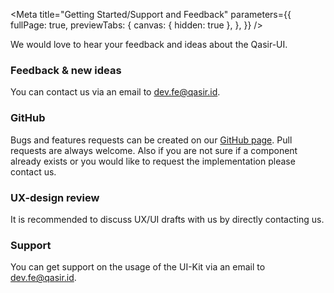 
<Meta title="Getting Started/Support and Feedback" 
  parameters={{      
    fullPage: true,
    previewTabs: {
      canvas: { hidden: true },
    },
  }} 
/>

<Title>Support and Feedback</Title>
<Subtitle>
  We would love to hear your feedback and ideas about the Qasir-UI. 
</Subtitle>

### Feedback & new ideas

<p>You can contact us via an email to <a class="link" href="mailto:dev.fe@qasir.id">dev.fe@qasir.id</a>.</p> 

### GitHub

<p>Bugs and features requests can be created on our <a class="link" target="_blank" href="https://github.com/qasir-id/qasir-ui">GitHub page</a>. Pull requests are always welcome. Also if you are not sure if a component already exists or you would like to request the implementation please contact us.</p>

### UX-design review

<p>It is recommended to discuss UX/UI drafts with us by directly contacting us.</p>

### Support

<p>You can get support on the usage of the UI-Kit via an email to <a class="link" href="mailto:dev.fe@qasir.id">dev.fe@qasir.id</a>.</p>